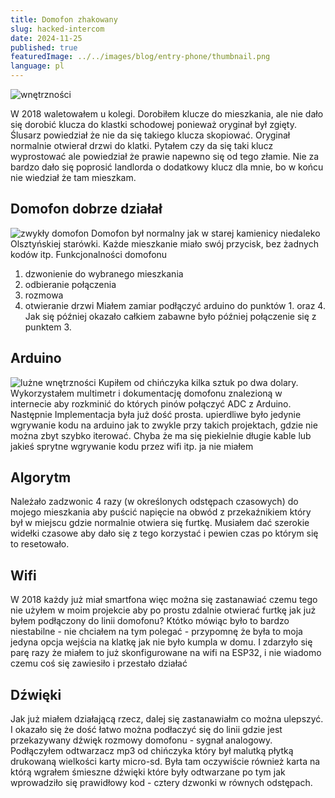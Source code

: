```yaml
---
title: Domofon zhakowany
slug: hacked-intercom
date: 2024-11-25
published: true
featuredImage: ../../images/blog/entry-phone/thumbnail.png
language: pl
---
```



![wnętrzności](../../images/blog/entry-phone/finished-internals.png "wnętrzności")

W 2018 waletowałem u kolegi. Dorobiłem klucze do mieszkania, ale nie dało się dorobić klucza do klastki schodowej ponieważ oryginał był zgięty. Ślusarz powiedział że nie da się takiego klucza skopiować. Oryginał normalnie otwierał drzwi do klatki. Pytałem czy da się taki klucz wyprostować ale powiedział że prawie napewno się od tego złamie. Nie za bardzo dało się poprosić landlorda o dodatkowy klucz dla mnie, bo w końcu nie wiedział że tam mieszkam.

## Domofon dobrze działał
![zwykły domofon](../../images/blog/entry-phone/external.png "zwykły domofon")
Domofon był normalny jak w starej kamienicy niedaleko Olsztyńskiej starówki. Każde mieszkanie miało swój przycisk, bez żadnych kodów itp. Funkcjonalności domofonu
1. dzwonienie do wybranego mieszkania
2. odbieranie połączenia
3. rozmowa
4. otwieranie drzwi
Miałem zamiar podłączyć arduino do punktów 1. oraz 4. Jak się później okazało całkiem zabawne było później połączenie się z punktem 3.

## Arduino
![lużne wnętrzności](../../images/blog/entry-phone/loose-internals.jpg "lużne wnętrzności")
Kupiłem od chińczyka kilka sztuk po dwa dolary. Wykorzystałem multimetr i dokumentację domofonu znalezioną w internecie aby rozkminić do których pinów połączyć ADC z Arduino. Następnie Implementacja była już dość prosta. upierdliwe było jedynie wgrywanie kodu na arduino jak to zwykle przy takich projektach, gdzie nie można zbyt szybko iterować. Chyba że ma się piekielnie długie kable lub jakieś sprytne wgrywanie kodu przez wifi itp. ja nie miałem
<Youtube videoId="6tuDXU8ow9M" />


## Algorytm
Należało zadzwonic 4 razy (w określonych odstępach czasowych) do mojego mieszkania aby puścić napięcie na obwód z przekaźnikiem który był w miejscu gdzie normalnie otwiera się furtkę. Musiałem dać szerokie widełki czasowe aby dało się z tego korzystać i pewien czas po którym się to resetowało.
<Youtube videoId="KKOZTo64eQk" />

## Wifi
W 2018 każdy już miał smartfona więc można się zastanawiać czemu tego nie użyłem w moim projekcie aby po prostu zdalnie otwierać furtkę jak już byłem podłączony do linii domofonu? Któtko mówiąc było to bardzo niestabilne - nie chciałem na tym polegać - przypomnę że była to moja jedyna opcja wejścia na klatkę jak nie było kumpla w domu. I zdarzyło się parę razy że miałem to już skonfigurowane na wifi na ESP32, i nie wiadomo czemu coś się zawiesiło i przestało działać

## Dźwięki
<Youtube videoId="lfNpqSJsEVw" />
Jak już miałem działającą rzecz, dalej się zastanawiałm co można ulepszyć. I okazało się że dość łatwo można podłaczyć się do linii gdzie jest przekazywany dźwięk rozmowy domofonu - sygnał analogowy. Podłączyłem odtwarzacz mp3 od chińczyka który był malutką płytką drukowaną wielkości karty micro-sd. Była tam oczywiście również karta na którą wgrałem śmieszne dźwięki które były odtwarzane po tym jak wprowadziło się prawidłowy kod - cztery dzwonki w równych odstępach.
